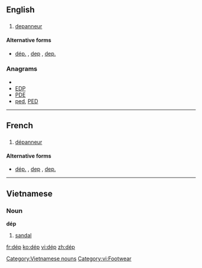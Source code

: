 ==English==

==={{abbreviation}}===
{{en-abbr}}

# {{Quebec|lang=en}} [[depanneur]]

====Alternative forms====
* [[dép.]] , [[dep]] , [[dep.]]

===Anagrams===
* {{alphagram|dep}}
* [[EDP#English|EDP]]
* [[PDE#English|PDE]]
* [[ped#English|ped]], [[PED#English|PED]]

----

==French==

==={{abbreviation|lang=fr}}===
{{infl|fr|abbreviation}}

# {{Canada|lang=fr}} [[dépanneur]]

====Alternative forms====
* [[dép.]] , [[dep]] , [[dep.]]

----

==Vietnamese==

===Noun===
'''dép'''

# [[sandal]]

{{attention|vi}}

[[Category:Vietnamese nouns]]
[[Category:vi:Footwear]]

[[fr:dép]]
[[ko:dép]]
[[vi:dép]]
[[zh:dép]]